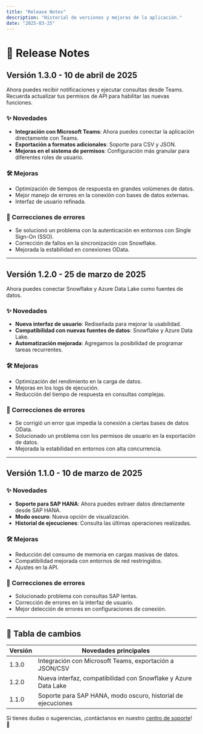 ```yaml
---
title: "Release Notes"
description: "Historial de versiones y mejoras de la aplicación."
date: "2025-03-25"
---
```



# 🚀 Release Notes

## Versión 1.3.0 - 10 de abril de 2025

<Admonition type="new" title="Nueva integración con Microsoft Teams">
  Ahora puedes recibir notificaciones y ejecutar consultas desde Teams.
</Admonition>

<Admonition type="tip">
  Recuerda actualizar tus permisos de API para habilitar las nuevas funciones.
</Admonition>

### ✨ Novedades
- **Integración con Microsoft Teams**: Ahora puedes conectar la aplicación directamente con Teams.
- **Exportación a formatos adicionales**: Soporte para CSV y JSON.
- **Mejoras en el sistema de permisos**: Configuración más granular para diferentes roles de usuario.

### 🛠️ Mejoras
- Optimización de tiempos de respuesta en grandes volúmenes de datos.
- Mejor manejo de errores en la conexión con bases de datos externas.
- Interfaz de usuario refinada.

### 🐞 Correcciones de errores
- Se solucionó un problema con la autenticación en entornos con Single Sign-On (SSO).
- Corrección de fallos en la sincronización con Snowflake.
- Mejorada la estabilidad en conexiones OData.

---

## Versión 1.2.0 - 25 de marzo de 2025

<Admonition type="new">
  Ahora puedes conectar Snowflake y Azure Data Lake como fuentes de datos.
</Admonition>

### ✨ Novedades
- **Nueva interfaz de usuario**: Rediseñada para mejorar la usabilidad.
- **Compatibilidad con nuevas fuentes de datos**: Snowflake y Azure Data Lake.
- **Automatización mejorada**: Agregamos la posibilidad de programar tareas recurrentes.

### 🛠️ Mejoras
- Optimización del rendimiento en la carga de datos.
- Mejoras en los logs de ejecución.
- Reducción del tiempo de respuesta en consultas complejas.

### 🐞 Correcciones de errores
- Se corrigió un error que impedía la conexión a ciertas bases de datos OData.
- Solucionado un problema con los permisos de usuario en la exportación de datos.
- Mejorada la estabilidad en entornos con alta concurrencia.

---

## Versión 1.1.0 - 10 de marzo de 2025

### ✨ Novedades
- **Soporte para SAP HANA**: Ahora puedes extraer datos directamente desde SAP HANA.
- **Modo oscuro**: Nueva opción de visualización.
- **Historial de ejecuciones**: Consulta las últimas operaciones realizadas.

### 🛠️ Mejoras
- Reducción del consumo de memoria en cargas masivas de datos.
- Compatibilidad mejorada con entornos de red restringidos.
- Ajustes en la API.

### 🐞 Correcciones de errores
- Solucionado problema con consultas SAP lentas.
- Corrección de errores en la interfaz de usuario.
- Mejor detección de errores en configuraciones de conexión.

---

## 📌 Tabla de cambios

| Versión   | Novedades principales |
|-----------|----------------------|
| 1.3.0     | Integración con Microsoft Teams, exportación a JSON/CSV |
| 1.2.0     | Nueva interfaz, compatibilidad con Snowflake y Azure Data Lake |
| 1.1.0     | Soporte para SAP HANA, modo oscuro, historial de ejecuciones |

Si tienes dudas o sugerencias, ¡contáctanos en nuestro [centro de soporte](#)! 🚀
